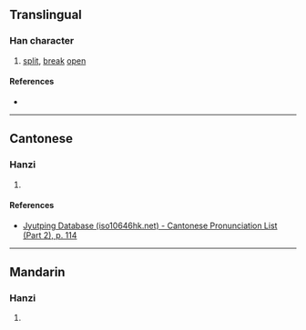 {{character info/new}}
==Translingual==

===Han character===
{{Han char|rn=64|rad=手|as=06|sn=9|four=52032|canj=QHHV|ids=⿰扌𠂢}}

# [[split]], [[break]] [[open]]

====References====
* {{Han ref|kx=0429.040|dkj=12018|dj=0777.200|hdz=31871.110|uh=6300|ud=25344|bh=CEE0|bd=52960}}

----

==Cantonese==

===Hanzi===
{{yue-hanzi|jyut=[[baak3]]|y=baak3}}

# {{rfdef|yue|sort=手06}}

====References====
* [http://www.iso10646hk.net/jp/document/download.jsp Jyutping Database (iso10646hk.net) - Cantonese Pronunciation List (Part 2), p. 114]

----

==Mandarin==

===Hanzi===
{{cmn-hanzi|pin=[[bāi]] ([[bai1]])|wg=pai<sup>1</sup>}}

# {{rfdef|cmn|sort=手06}}